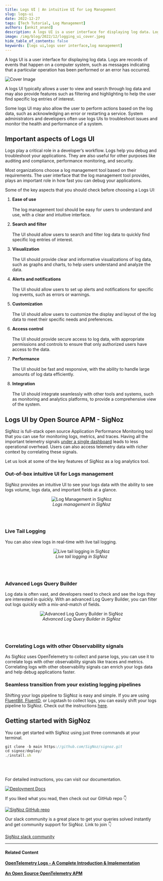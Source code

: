 ```yaml
---
title: Logs UI | An intuitive UI for Log Management
slug: logs-ui
date: 2022-12-27
tags: [Tech Tutorial, Log Management]
authors: [ankit_anand]
description: A logs UI is a user interface for displaying log data. Logs are records of events that happen on a computer system, such as messages indicating that a particular operation has been performed or an error has occurred. ...
image: /img/blog/2022/12/logging_ui_cover.jpeg
hide_table_of_contents: false
keywords: [logs ui,logs user interface,log management]
---
```


<head>
  <link rel="canonical" href="https://signoz.io/blog/logs-ui/"/>
</head>

A logs UI is a user interface for displaying log data. Logs are records of events that happen on a computer system, such as messages indicating that a particular operation has been performed or an error has occurred.



![Cover Image](/img/blog/2022/12/logging_ui_cover.webp)

A logs UI typically allows a user to view and search through log data and may also provide features such as filtering and highlighting to help the user find specific log entries of interest.

Some logs UI may also allow the user to perform actions based on the log data, such as acknowledging an error or restarting a service. System administrators and developers often use logs UIs to troubleshoot issues and monitor the health and performance of a system.

## Important aspects of Logs UI

Logs play a critical role in a developer’s workflow. Logs help you debug and troubleshoot your applications. They are also useful for other purposes like auditing and compliance, performance monitoring, and security.

Most organizations choose a log management tool based on their requirements. The user interface that the log management tool provides, plays an important role in how fast you can debug your applications.

Some of the key aspects that you should check before choosing a Logs UI:

1. **Ease of use**<br></br>
   The log management tool should be easy for users to understand and use, with a clear and intuitive interface.

2. **Search and filter**<br></br>
   The UI should allow users to search and filter log data to quickly find specific log entries of interest.

3. **Visualization**<br></br>
   The UI should provide clear and informative visualizations of log data, such as graphs and charts, to help users understand and analyze the data.

4. **Alerts and notifications**<br></br>
   The UI should allow users to set up alerts and notifications for specific log events, such as errors or warnings.

5. **Customization**<br></br>
   The UI should allow users to customize the display and layout of the log data to meet their specific needs and preferences.

6. **Access control**<br></br>
   The UI should provide secure access to log data, with appropriate permissions and controls to ensure that only authorized users have access to the data.

7. **Performance**<br></br>
   The UI should be fast and responsive, with the ability to handle large amounts of log data efficiently.

8. **Integration**<br></br>
   The UI should integrate seamlessly with other tools and systems, such as monitoring and analytics platforms, to provide a comprehensive view of the system.

## Logs UI by Open Source APM - SigNoz

SigNoz is full-stack open source Application Performance Monitoring tool that you can use for monitoring logs, metrics, and traces. Having all the important telemetry signals [under a single dashboard](https://signoz.io/blog/single-pane-of-glass-monitoring/) leads to less operational overhead. Users can also access telemetry data with richer context by correlating these signals.

Let us look at some of the key features of SigNoz as a log analytics tool.

### Out-of-box intuitive UI for Logs management

SigNoz provides an intuitive UI to see your logs data with the ability to see logs volume, logs data, and important fields at a glance.

<figure data-zoomable align='center'>
    <img src="/img/blog/common/signoz_logs.webp" alt="Log Management in SigNoz"/>
    <figcaption><i>Logs management in SigNoz</i></figcaption>
</figure>

<br></br>

### Live Tail Logging

You can also view logs in real-time with live tail logging.

<figure data-zoomable align='center'>
    <img src="/img/blog/common/signoz_live_logs.webp" alt="Live tail logging in SigNoz"/>
    <figcaption><i>Live tail logging in SigNoz</i></figcaption>
</figure>

<br></br>

### Advanced Logs Query Builder

Log data is often vast, and developers need to check and see the logs they are interested in quickly. With an advanced Log Query Builder, you can filter out logs quickly with a mix-and-match of fields.

<figure data-zoomable align='center'>
    <img src="/img/blog/common/signoz_log_query_builder.webp" alt="Advanced Log Query Builder in SigNoz"/>
    <figcaption><i>Advanced Log Query Builder in SigNoz</i></figcaption>
</figure>

<br></br>

### Correlating Logs with other Observability signals

As SigNoz uses OpenTelemetry to collect and parse logs, you can use it to correlate logs with other observability signals like traces and metrics. Correlating logs with other observability signals can enrich your logs data and help debug applications faster.

### Seamless transition from your existing logging pipelines

Shifting your logs pipeline to SigNoz is easy and simple. If you are using [FluentBit, FluentD](https://signoz.io/blog/fluentd-vs-fluentbit/), or Logstash to collect logs, you can easily shift your logs pipeline to SigNoz. Check out the instructions [here](https://signoz.io/docs/userguide/fluentbit_to_signoz/).

## Getting started with SigNoz

You can get started with SigNoz using just three commands at your terminal.

```jsx
git clone -b main https://github.com/SigNoz/signoz.git
cd signoz/deploy/
./install.sh
```

<br></br>

For detailed instructions, you can visit our documentation.

[![Deployment Docs](/img/blog/common/deploy_docker_documentation.webp)](https://signoz.io/docs/install/)

If you liked what you read, then check out our GitHub repo 👇

[![SigNoz GitHub repo](/img/blog/common/signoz_github.webp)](https://github.com/SigNoz/signoz)

Our slack community is a great place to get your queries solved instantly and get community support for SigNoz. Link to join 👇<br></br>
[SigNoz slack community](https://signoz.io/slack)

---

#### **Related Content**

**[OpenTelemetry Logs - A Complete Introduction & Implementation](https://signoz.io/blog/observability-net/)**<br></br>
**[An Open Source OpenTelemetry APM](https://signoz.io/blog/opentelemetry-apm/)**<br></br>
